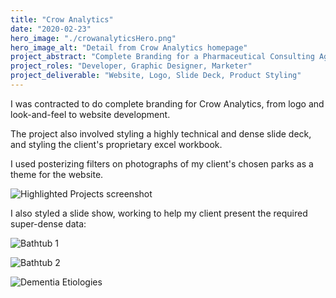 ```yaml
---
title: "Crow Analytics"
date: "2020-02-23"
hero_image: "./crowanalyticsHero.png"
hero_image_alt: "Detail from Crow Analytics homepage"
project_abstract: "Complete Branding for a Pharmaceutical Consulting Agency."
project_roles: "Developer, Graphic Designer, Marketer"
project_deliverable: "Website, Logo, Slide Deck, Product Styling"
---
```

I was contracted to do complete branding for Crow Analytics, from logo and look-and-feel to website development.

The project also involved styling a highly technical and dense slide deck, and styling the client's proprietary excel workbook.

I used posterizing filters on photographs of my client's chosen parks as a theme for the website.

![Highlighted Projects screenshot](../../src/images/crowanalytics/CA2.png)

I also styled a slide show, working to help my client present the required super-dense data:

![Bathtub 1](../../src/images/crowanalytics/CA2a.png)

![Bathtub 2](../../src/images/crowanalytics/CA3a.png)

![Dementia Etiologies](../../src/images/crowanalytics/CA5a.png)

